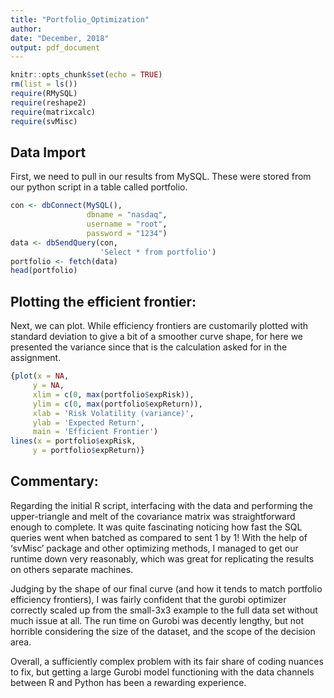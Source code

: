 ---
title: "Portfolio_Optimization"
author: 
date: "December, 2018"
output: pdf_document
---

```{r setup, include=FALSE}
knitr::opts_chunk$set(echo = TRUE)
rm(list = ls())
require(RMySQL)
require(reshape2)
require(matrixcalc)
require(svMisc)
```

## Data Import

First, we need to pull in our results from MySQL. These were stored from our python script in a table called portfolio.


```{r data import}
con <- dbConnect(MySQL(), 
                 dbname = "nasdaq",
                 username = "root",
                 password = "1234")
data <- dbSendQuery(con, 
                    'Select * from portfolio')
portfolio <- fetch(data)
head(portfolio)
```

## Plotting the efficient frontier:

Next, we can plot. While efficiency frontiers are customarily plotted with standard deviation to give a bit of a smoother curve shape, for here we presented the variance since that is the calculation asked for in the assignment.

```{r plot}
{plot(x = NA,
     y = NA,
     xlim = c(0, max(portfolio$expRisk)),
     ylim = c(0, max(portfolio$expReturn)),
     xlab = 'Risk Volatility (variance)',
     ylab = 'Expected Return',
     main = 'Efficient Frontier')
lines(x = portfolio$expRisk,
     y = portfolio$expReturn)}
```

## Commentary:

Regarding the initial R script, interfacing with the data and performing the upper-triangle and melt of the covariance matrix was straightforward enough to complete. It was quite fascinating noticing how fast the SQL queries went when batched as compared to sent 1 by 1! With the help of 'svMisc' package and other optimizing methods, I managed to get our runtime down very reasonably, which was great for replicating the results on others separate machines.

Judging by the shape of our final curve (and how it tends to match portfolio efficiency frontiers), I was fairly confident that the gurobi optimizer correctly scaled up from the small-3x3 example to the full data set without much issue at all. The run time on Gurobi was decently lengthy, but not horrible considering the size of the dataset, and the scope of the decision area. 

Overall, a sufficiently complex problem with its fair share of coding nuances to fix, but getting a large Gurobi model functioning with the data channels between R and Python has been a rewarding experience.
